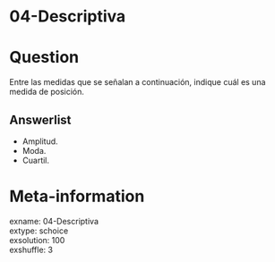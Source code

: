 # 04-Descriptiva

Question
========

Entre las medidas que se señalan a continuación, indique cuál es una medida de posición.

Answerlist
----------
* Amplitud.
* Moda.
* Cuartil.


Meta-information
================
exname: 04-Descriptiva  
extype: schoice  
exsolution: 100  
exshuffle: 3  